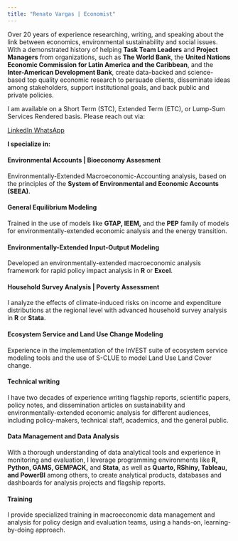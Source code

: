 ```yaml
---
title: "Renato Vargas | Economist"
---
```


Over 20 years of experience researching, writing, and speaking about the link between economics, environmental sustainability and social issues. With a demonstrated history of helping **Task Team Leaders** and **Project Managers** from organizations, such as **The World Bank**, the **United Nations Economic Commission for Latin America and the Caribbean**, and the **Inter-American Development Bank**, create data-backed and science-based top quality economic research to persuade clients, disseminate ideas among stakeholders, support institutional goals, and back public and private policies.

I am available on a Short Term (STC), Extended Term (ETC), or Lump-Sum Services Rendered basis. Please reach out via:

<a class="btn btn-primary btn-lg" href="https://www.linkedin.com/in/revargas/" role="button"> LinkedIn </a>
<a class="btn btn-success btn-lg" href="https://wa.me/50251556635" role="button">WhatsApp</a>


**I specialize in:**

<div class="alert alert-light" role="alert">
  <h4 class="alert-heading">**Environmental Accounts | Bioeconomy Assesment**</h4>
  <p>Environmentally-Extended Macroeconomic-Accounting analysis, based on the principles of the **System of Environmental and Economic Accounts (SEEA)**.</p>
</div>

<div class="alert alert-primary" role="alert">
  <h4 class="alert-heading">**General Equilibrium Modeling**</h4>
  <p>Trained in the use of models like **GTAP, IEEM,** and the **PEP** family of models for environmentally-extended economic analysis and the energy transition.</p>
</div>

<div class="alert alert-light" role="alert">
  <h4 class="alert-heading">**Environmentally-Extended Input-Output Modeling**</h4>
  <p>Developed an environmentally-extended macroeconomic analysis framework for rapid policy impact analysis in **R** or **Excel**.</p>
</div>

<div class="alert alert-primary" role="alert">
  <h4 class="alert-heading">**Household Survey Analysis | Poverty Assessment**</h4>
  <p>I analyze the effects of climate-induced risks on income and expenditure distributions at the regional level with advanced household survey analysis in **R** or **Stata**.</p>
</div>

<div class="alert alert-light" role="alert">
  <h4 class="alert-heading">**Ecosystem Service and Land Use Change Modeling**</h4>
  <p> Experience in the implementation of the InVEST suite of ecosystem service modeling tools and the use of S-CLUE to model Land Use Land Cover change. </p>
</div>

<div class="alert alert-primary" role="alert">
  <h4 class="alert-heading">**Technical writing**</h4>
  <p>I have two decades of experience writing flagship reports, scientific papers, policy notes, and dissemination articles on sustainability and environmentally-extended economic analysis for different audiences, including policy-makers, technical staff, academics, and the general public.</p>
</div>

<div class="alert alert-light" role="alert">
  <h4 class="alert-heading">**Data Management and Data Analysis**</h4>
  <p>With a thorough understanding of data analytical tools and experience in monitoring and evaluation, I leverage programming environments like **R, Python, GAMS, GEMPACK,** and **Stata**, as well as **Quarto, RShiny, Tableau, and PowerBI** among others, to create analytical products, databases and dashboards for analysis projects and flagship reports.</p>
</div>

<div class="alert alert-primary" role="alert">
  <h4 class="alert-heading">**Training**</h4>
  <p>I provide specialized training in macroeconomic data management and analysis for policy design and evaluation teams, using a hands-on, learning-by-doing approach.</p>
</div>





